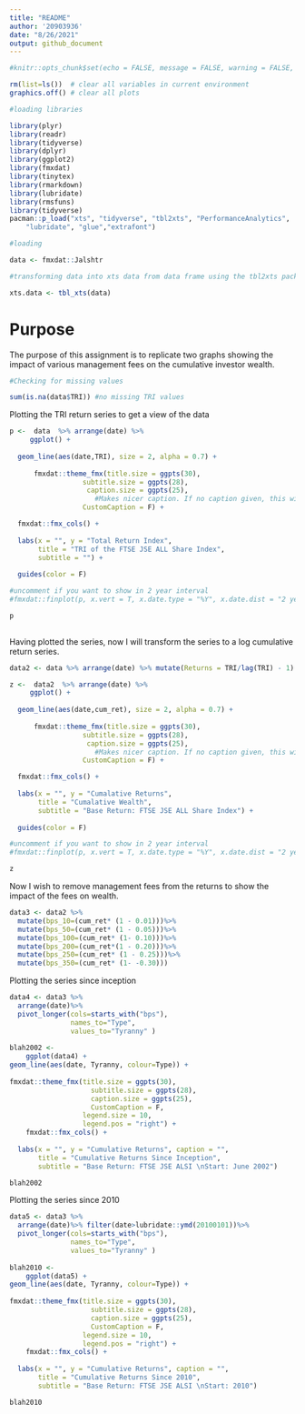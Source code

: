 ```yaml
---
title: "README"
author: '20903936'
date: "8/26/2021"
output: github_document
---
```



```r
#knitr::opts_chunk$set(echo = FALSE, message = FALSE, warning = FALSE, fig.width = 6, fig.height = 5, fig.pos="H", fig.pos = 'H')

rm(list=ls())  # clear all variables in current environment
graphics.off() # clear all plots

#loading libraries

library(plyr)
library(readr)
library(tidyverse)
library(dplyr)
library(ggplot2)
library(fmxdat)
library(tinytex)
library(rmarkdown)
library(lubridate)
library(rmsfuns)
library(tidyverse)
pacman::p_load("xts", "tidyverse", "tbl2xts", "PerformanceAnalytics", 
    "lubridate", "glue","extrafont")

#loading 

data <- fmxdat::Jalshtr

#transforming data into xts data from data frame using the tbl2xts package

xts.data <- tbl_xts(data)

```

# Purpose

The purpose of this assignment is to replicate two graphs showing the impact of various management fees on the cumulative investor wealth. 

```r
#Checking for missing values

sum(is.na(data$TRI)) #no missing TRI values

```

Plotting the TRI return series to get a view of the data

```r

p <-  data  %>% arrange(date) %>%
     ggplot() + 
  
  geom_line(aes(date,TRI), size = 2, alpha = 0.7) +
    
      fmxdat::theme_fmx(title.size = ggpts(30),
                  subtitle.size = ggpts(28),
                   caption.size = ggpts(25),
                     #Makes nicer caption. If no caption given, this will break function, so careful:
                  CustomCaption = F) +

  fmxdat::fmx_cols() + 
  
  labs(x = "", y = "Total Return Index",
       title = "TRI of the FTSE JSE ALL Share Index",
       subtitle = "") +
  
  guides(color = F)

#uncomment if you want to show in 2 year interval
#fmxdat::finplot(p, x.vert = T, x.date.type = "%Y", x.date.dist = "2 years")

p
    
```

Having plotted the series, now I will transform the series to a log cumulative return series. 


```r

data2 <- data %>% arrange(date) %>% mutate(Returns = TRI/lag(TRI) - 1) %>% filter(date>first(date))%>% mutate(cum_ret=cumprod(1 + Returns))

z <-  data2  %>% arrange(date) %>%
     ggplot() + 
  
  geom_line(aes(date,cum_ret), size = 2, alpha = 0.7) +
    
      fmxdat::theme_fmx(title.size = ggpts(30),
                  subtitle.size = ggpts(28),
                   caption.size = ggpts(25),
                     #Makes nicer caption. If no caption given, this will break function, so careful:
                  CustomCaption = F) +

  fmxdat::fmx_cols() + 
  
  labs(x = "", y = "Cumalative Returns",
       title = "Cumalative Wealth",
       subtitle = "Base Return: FTSE JSE ALL Share Index") +
  
  guides(color = F)

#uncomment if you want to show in 2 year interval
#fmxdat::finplot(p, x.vert = T, x.date.type = "%Y", x.date.dist = "2 years")

z

```


Now I wish to remove management fees from the returns to show the impact of the fees on wealth.

```r

data3 <- data2 %>% 
  mutate(bps_10=(cum_ret* (1 - 0.01)))%>%
  mutate(bps_50=(cum_ret* (1 - 0.05)))%>%
  mutate(bps_100=(cum_ret* (1- 0.10)))%>%
  mutate(bps_200=(cum_ret*(1 - 0.20)))%>%
  mutate(bps_250=(cum_ret* (1 - 0.25)))%>%
  mutate(bps_350=(cum_ret* (1- -0.30)))
```

Plotting the series since inception

```r

data4 <- data3 %>%
  arrange(date)%>%
  pivot_longer(cols=starts_with("bps"), 
               names_to="Type",
               values_to="Tyranny" )
  
blah2002 <-
    ggplot(data4) + 
geom_line(aes(date, Tyranny, colour=Type)) + 
    
fmxdat::theme_fmx(title.size = ggpts(30), 
                    subtitle.size = ggpts(28),
                    caption.size = ggpts(25),
                    CustomCaption = F,
                  legend.size = 10,
                  legend.pos = "right") + 
    fmxdat::fmx_cols() + 
  
  labs(x = "", y = "Cumulative Returns", caption = "",
       title = "Cumulative Returns Since Inception",
       subtitle = "Base Return: FTSE JSE ALSI \nStart: June 2002")

blah2002

```

Plotting the series since 2010
```r

data5 <- data3 %>%
  arrange(date)%>% filter(date>lubridate::ymd(20100101))%>%
  pivot_longer(cols=starts_with("bps"), 
               names_to="Type",
               values_to="Tyranny" )
  
blah2010 <-
    ggplot(data5) + 
geom_line(aes(date, Tyranny, colour=Type)) + 
    
fmxdat::theme_fmx(title.size = ggpts(30), 
                    subtitle.size = ggpts(28),
                    caption.size = ggpts(25),
                    CustomCaption = F,
                  legend.size = 10,
                  legend.pos = "right") + 
    fmxdat::fmx_cols() + 
  
  labs(x = "", y = "Cumulative Returns", caption = "",
       title = "Cumulative Returns Since 2010",
       subtitle = "Base Return: FTSE JSE ALSI \nStart: 2010")

blah2010

```


